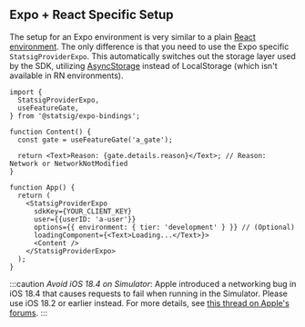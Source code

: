 
## Expo + React Specific Setup

The setup for an Expo environment is very similar to a plain [React environment](/client/javascript-sdk/react). 
The only difference is that you need to use the Expo specific `StatsigProviderExpo`. 
This automatically switches out the storage layer used by the SDK, utilizing [AsyncStorage](https://github.com/react-native-async-storage) instead of LocalStorage (which isn't available in RN environments).


```tsx
import {
  StatsigProviderExpo,
  useFeatureGate,
} from '@statsig/expo-bindings';

function Content() {
  const gate = useFeatureGate('a_gate');

  return <Text>Reason: {gate.details.reason}</Text>; // Reason: Network or NetworkNotModified
}

function App() {
  return (
    <StatsigProviderExpo 
      sdkKey={YOUR_CLIENT_KEY}
      user={{userID: 'a-user'}}
      options={{ environment: { tier: 'development' } }} // (Optional)
      loadingComponent={<Text>Loading...</Text>}>
      <Content />
    </StatsigProviderExpo>
  );
}
```

:::caution
*Avoid iOS 18.4 on Simulator*: Apple introduced a networking bug in iOS 18.4 that causes requests to fail when running in the Simulator. Please use iOS 18.2 or earlier instead. For more details, see [this thread on Apple's forums](https://developer.apple.com/forums/thread/777999).
:::
